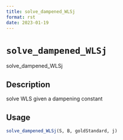 ```yaml
--- 
title: solve_dampened_WLSj 
format: rst 
date: 2023-01-19 
--- 
```

# `solve_dampened_WLSj`

solve_dampened_WLSj


## Description

solve WLS given a dampening constant


## Usage

```r
solve_dampened_WLSj(S, B, goldStandard, j)
```


